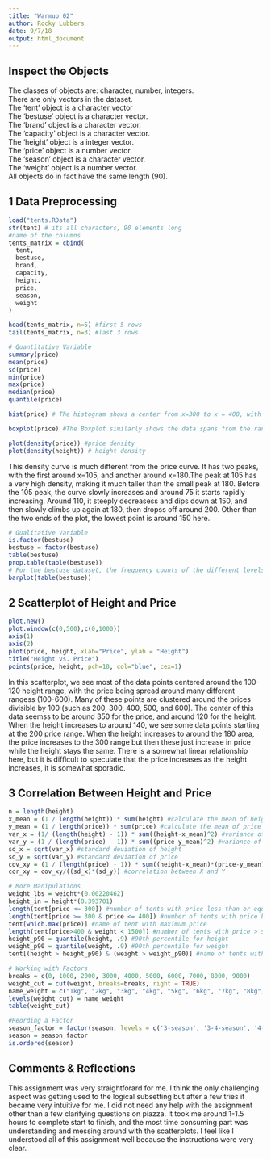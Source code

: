 ```yaml
---
title: "Warmup 02"
author: Rocky Lubbers
date: 9/7/18
output: html_document
---
```


## Inspect the Objects
The classes of objects are: character, number, integers.   
There are only vectors in the dataset.  
The 'tent' object is a character vector  
The 'bestuse' object is a character vector.  
The 'brand' object is a character vector.  
The 'capacity' object is a character vector.  
The 'height' object is a integer vector.  
The 'price' object is a number vector.   
The 'season' object is a character vector.   
The 'weight' object is a number vector.  
All objects do in fact have the same length (90).  


## 1 Data Preprocessing
```r
load("tents.RData")
str(tent) # its all characters, 90 elements long
#name of the columns
tents_matrix = cbind(
  tent,
  bestuse,
  brand,
  capacity,
  height,
  price,
  season,
  weight
)

head(tents_matrix, n=5) #first 5 rows
tail(tents_matrix, n=3) #last 3 rows

# Quantitative Variable
summary(price)
mean(price)
sd(price)
min(price)
max(price)
median(price)
quantile(price)

hist(price) # The histogram shows a center from x=300 to x = 400, with a normal distribution. The data is a bit more skewed to the left however.

boxplot(price) #The Boxplot similarly shows the data spans from the range 100-700, but with most of the data being in the 300-400 range. 

plot(density(price)) #price density
plot(density(height)) # height density
```

This density curve is much different from the price curve. It has two peaks, with the first around x=105, and another around x=180.The peak at 105 has a very high density, making it much taller than the small peak at 180. Before the 105 peak, the curve slowly increases and around 75 it starts rapidly increasing. Around 110, it steeply decreasess and dips down at 150, and then slowly climbs up again at 180, then dropss off around 200. Other than the two ends of the plot, the lowest point is around 150 here. 

```r
# Qualitative Variable
is.factor(bestuse)
bestuse = factor(bestuse)
table(bestuse)
prop.table(table(bestuse))
# For the bestuse dataset, the frequency counts of the different levels are: Backapacking (59), Carcamping (25), and Mountaineering (6). Furthermore, the relative frequencies (proportions) of the data is Backacking=0.655, Carcamping=0.277, and Mountaineering=0.066. 
barplot(table(bestuse))
```


## 2 Scatterplot of Height and Price
```r
plot.new()
plot.window(c(0,500),c(0,1000))
axis(1)
axis(2)
plot(price, height, xlab="Price", ylab = "Height")
title("Height vs. Price")
points(price, height, pch=10, col="blue", cex=1)
```

In this scatterplot, we see most of the data points centered around the 100-120 height range, with the price being spread around many different rangess (100-600). Many of these points are clustered around the prices divisible by 100 (such as 200, 300, 400, 500, and 600). The center of this data seemss to be around 350 for the price, and around 120 for the height. When the height increases to around 140, we see some data points starting at the 200 price range. When the height increases to around the 180 area, the price increases to the 300 range but then these just increase in price while the height stays the same. There is a somewhat linear relationship here, but it is difficult to speculate that the price increases as the height increases, it is somewhat sporadic.


## 3 Correlation Between Height and Price
```r
n = length(height)
x_mean = (1 / length(height)) * sum(height) #calculate the mean of height
y_mean = (1 / length(price)) * sum(price) #calculate the mean of price
var_x = (1/ (length(height) - 1)) * sum((height-x_mean)^2) #variance of height
var_y = (1 / (length(price) - 1)) * sum((price-y_mean)^2) #variance of price
sd_x = sqrt(var_x) #standard deviation of height
sd_y = sqrt(var_y) #standard deviation of price
cov_xy = (1 / (length(price) - 1)) * sum((height-x_mean)*(price-y_mean)) #covariance between X and Y
cor_xy = cov_xy/((sd_x)*(sd_y)) #correlation between X and Y

# More Manipulations
weight_lbs = weight*(0.00220462)
height_in = height*(0.393701)
length(tent[price <= 300]) #number of tents with price less than or equal to $300
length(tent[price >= 300 & price <= 400]) #number of tents with price between $300 and $400 inclusive
tent[which.max(price)] #name of tent with maximum price
length(tent[price>400 & weight < 1500]) #number of tents with price > $400 and weight < 1500 grams
height_p90 = quantile(height, .9) #90th percentile for height
weight_p90 = quantile(weight, .9) #90th percentile for weight
tent[(height > height_p90) & (weight > weight_p90)] #name of tents with height>height_p90 and weight>weight_p90

# Working with Factors
breaks = c(0, 1000, 2000, 3000, 4000, 5000, 6000, 7000, 8000, 9000)
weight_cut = cut(weight, breaks=breaks, right = TRUE)
name_weight = c("1kg", "2kg", "3kg", "4kg", "5kg", "6kg", "7kg", "8kg", "9kg")
levels(weight_cut) = name_weight
table(weight_cut)

#Reording a Factor
season_factor = factor(season, levels = c('3-season', '3-4-season', '4-season'), ordered=TRUE )
season = season_factor
is.ordered(season)
```


## Comments & Reflections
This assignment was very straightforard for me. I think the only challenging aspect was getting used to the logical subsetting but after a few tries it became very intuitive for me. I did not need any help with the assignment other than a few clarifying questions on piazza. It took me around 1-1.5 hours to complete start to finish, and the most time consuming part was understanding and messing around with the scatterplots. I feel like I understood all of this assignment well because the instructions were very clear. 

